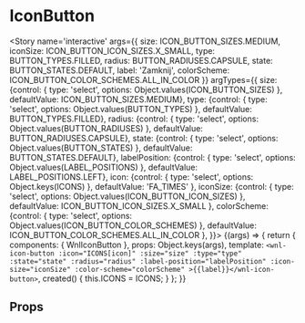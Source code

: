 
<Meta title='atoms/IconButton' component={WnlIconButton} />

# IconButton

<Story name='interactive'
       args={{
           size: ICON_BUTTON_SIZES.MEDIUM,
           iconSize: ICON_BUTTON_ICON_SIZES.X_SMALL,
           type: BUTTON_TYPES.FILLED,
           radius: BUTTON_RADIUSES.CAPSULE,
           state: BUTTON_STATES.DEFAULT,
           label: 'Zamknij',
           colorScheme: ICON_BUTTON_COLOR_SCHEMES.ALL_IN_COLOR
       }}
       argTypes={{
           size: {control: { type: 'select', options: Object.values(ICON_BUTTON_SIZES) }, defaultValue: ICON_BUTTON_SIZES.MEDIUM},
           type: {control: { type: 'select', options: Object.values(BUTTON_TYPES) }, defaultValue: BUTTON_TYPES.FILLED},
           radius: {control: { type: 'select', options: Object.values(BUTTON_RADIUSES) }, defaultValue: BUTTON_RADIUSES.CAPSULE},
           state: {control: { type: 'select', options: Object.values(BUTTON_STATES) }, defaultValue: BUTTON_STATES.DEFAULT},
           labelPosition: {control: { type: 'select', options: Object.values(LABEL_POSITIONS) }, defaultValue: LABEL_POSITIONS.LEFT},
           icon: {control: { type: 'select', options: Object.keys(ICONS) }, defaultValue: 'FA_TIMES' },
           iconSize: {control: { type: 'select', options: Object.values(ICON_BUTTON_ICON_SIZES) }, defaultValue: ICON_BUTTON_ICON_SIZES.X_SMALL },
           colorScheme: {control: { type: 'select', options: Object.values(ICON_BUTTON_COLOR_SCHEMES) }, defaultValue: ICON_BUTTON_COLOR_SCHEMES.ALL_IN_COLOR },
       }}>
    {(args) => {
        return {
            components: { WnlIconButton },
            props: Object.keys(args),
            template: `<wnl-icon-button
              :icon="ICONS[icon]"
              :size="size"
              :type="type"
              :state="state"
              :radius="radius"
              :label-position="labelPosition"
              :icon-size="iconSize"
              :color-scheme="colorScheme"
            >{{label}}</wnl-icon-button>`,
            created() {
                this.ICONS = ICONS;
            }
        };
    }}
</Story>

## Props

<Props of={WnlIconButton} />
